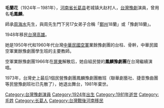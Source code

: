 {{Unreferenced|time=2017-07-12T12:11:23+00:00}}
'''毛蘭花'''（1924年－1981年），[[河南省|河南省]][[长葛县|长葛县]]老城镇大赵村人，[[台灣|台灣]][[豫劇|豫劇]]演員，曾用名'''毛鳳麟'''。

師承[[周海水|周海水]]先生，與周先生門下另17女弟子合稱「[[鄭州|鄭州]]18蘭」或「豫劇18蘭」。

1948年移民[[台灣|台灣]][[高雄|高雄]]。

她是1950年代和1960年代台灣[[中華民國空軍|中華民國空軍]]業餘豫劇團的台柱、骨幹，中華民國空軍業餘豫劇團學生班的主要教師。

空軍業餘豫劇團1966年在[[屏東縣|屏東]]解散后，她自組民營的'''鳳麟豫劇團'''在台灣繼續演唱。

1973年，台灣史上最后1個民營豫劇團鳳麟豫劇團散班（聯華劇藝社、捷音豫曲團等民營豫劇班社已先散了），她退出舞台，1981年棄世。

{{豫剧名角}}

[[Category:台灣豫劇演員|Category:台灣豫劇演員]]
[[Category:1924年出生|Category:1924年出生]]
[[Category:1981年逝世|Category:1981年逝世]]
[[Category:毛姓|Category:毛姓]]
[[Category:长葛人|Category:长葛人]]
[[Category:台灣戰後河南移民|Category:台灣戰後河南移民]]